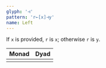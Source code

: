 ```yaml
---
glyph: '⊣'
pattern: 'r←[x]⊣y'
name: Left
---
```


If `x` is provided, `r` is `x`; otherwise `r` is `y`.

|Monad|Dyad|
|:----|:---|
|<combinator key="same" name="Same" />|<combinator key="left" name="Left" />|